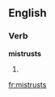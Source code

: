 
==English==

===Verb===
'''mistrusts'''

# {{third-person singular of|[[mistrust]]}}

[[fr:mistrusts]]